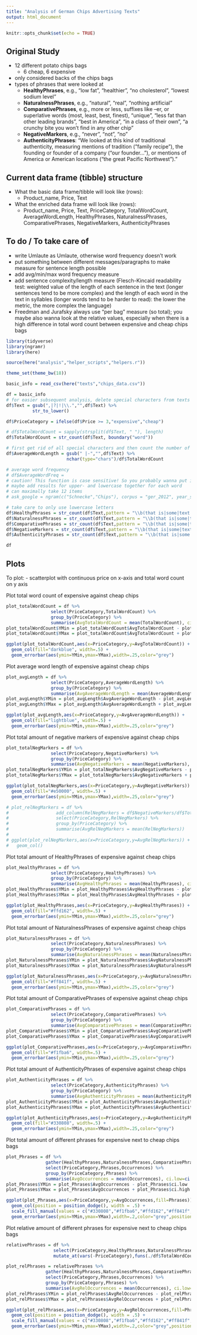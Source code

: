 ```yaml
---
title: "Analysis of German Chips Advertising Texts"
output: html_document
---
```


```r
knitr::opts_chunk$set(echo = TRUE)
```

## Original Study

- 12 different potato chips bags
    - 6 cheap, 6 expensive
- only considered backs of the chips bags
- types of phrases that were looked at
    - **HealthyPhrases**, e.g., "low fat", "healthier", "no cholesterol", "lowest sodium level"
    - **NaturalnessPhrases**, e.g., "natural", "real", "nothing artificial"
    - **ComparativePhrases**, e.g., more or less, suffixes like –er, or superlative words (most, least, best, finest), "unique", "less fat than other leading brands", "best in America", "in a class of their own", "a crunchy bite you won't find in any other chip"
    - **NegativeMarkers**, e.g., "never", "not", "no"
    - **AuthenticityPhrases**: "We looked at this kind of traditional authenticity, measuring mentions of tradition ("family recipe"), the founding or founder of a company ("our founder..."), or mentions of America or American locations ("the great Pacific Northwest")."

## Current data frame (tibble) structure

- What the basic data frame/tibble will look like (rows): 
    - Product_name, Price, Text
- What the enriched data frame will look like (rows): 
    - Product_name, Price, Text, PriceCategory, TotalWordCount, AverageWordLength, HealthyPhrases, NaturalnessPhrases, ComparativePhrases, NegativeMarkers, AuthenticityPhrases
    
## To do / To take care of
- write Umlaute as Umlaute, otherwise word frequency doesn't work
- put something between different messages/paragraphs to make measure for sentence length possible
- add avg/min/max word frequency measure
- add sentence complexity/length measure (Flesch-Kincaid readability test: weighted
value of the length of each sentence in the text (longer sentences tend to be more complex) and the length of each word in the text in syllables (longer words tend to be harder to read): the lower the metric, the more complex the language)
- Freedman and Jurafsky always use "per bag" measure (so total); you maybe also wanna look at the relative values, especially when there is a high difference in total word count between expensive and cheap chips bags

```r
library(tidyverse)
library(ngramr)
library(here)

source(here("analysis","helper_scripts","helpers.r"))

theme_set(theme_bw(18))
```

```r
basic_info = read_csv(here("texts","chips_data.csv"))

df = basic_info
# for easier subsequent analysis, delete special characters from texts (think about dash again if necessary)
df$Text = gsub(",|?|!|\\.","",df$Text) %>%
          str_to_lower()

df$PriceCategory = ifelse(df$Price >= 3,"expensive","cheap")

# df$TotalWordCount = sapply(strsplit(df$Text, " "), length)
df$TotalWordCount = str_count(df$Text, boundary("word"))

# first get rid of all special characters and then count the number of characters; divide by number of words (think about dash if necessary)
df$AverageWordLength = gsub(" |-","",df$Text) %>%
                       nchar(type="chars")/df$TotalWordCount

# average word frequency
# df$AverageWordFreq = 
# caution! This function is case sensitive! So you probably wanna put it before str_to_lower(), but maybe behind where you get rid of special characters
# maybe add results for upper- and lowercase together for each word
# can maximally take 12 items
# ask_google = ngram(c("Schnecke","Chips"), corpus = "ger_2012", year_start = 1990, year_end = 2008, smoothing = 3, count = TRUE, tag = NULL)

# take care to only use lowercase letters
df$HealthyPhrases = str_count(df$Text,pattern = "\\b(that is|some|text|i)\\b")
df$NaturalnessPhrases = str_count(df$Text,pattern = "\\b(that is|some|text|i)\\b")
df$ComparativePhrases = str_count(df$Text,pattern = "\\b(that is|some|text|i)\\b")
df$NegativeMarkers = str_count(df$Text,pattern = "\\b(that is|some|text|i)\\b")
df$AuthenticityPhrases = str_count(df$Text,pattern = "\\b(that is|some|text|i)\\b")

df
```

## Plots

To plot:
- scatterplot with continuous price on x-axis and total word count on y axis

Plot total word count of expensive against cheap chips

```r
plot_totalWordCount = df %>%
                 select(PriceCategory,TotalWordCount) %>%
                 group_by(PriceCategory) %>%
                 summarise(AvgTotalWordCount = mean(TotalWordCount), ci.low=ci.low(TotalWordCount), ci.high=ci.high(TotalWordCount))
plot_totalWordCount$YMin = plot_totalWordCount$AvgTotalWordCount - plot_totalWordCount$ci.low
plot_totalWordCount$YMax = plot_totalWordCount$AvgTotalWordCount + plot_totalWordCount$ci.high

ggplot(plot_totalWordCount,aes(x=PriceCategory,y=AvgTotalWordCount)) +
  geom_col(fill="darkblue", width=.5) +
  geom_errorbar(aes(ymin=YMin,ymax=YMax),width=.25,color="grey")
```

Plot average word length of expensive against cheap chips

```r
plot_avgLength = df %>%
                 select(PriceCategory,AverageWordLength) %>%
                 group_by(PriceCategory) %>%
                 summarise(AvgAverageWordLength = mean(AverageWordLength), ci.low=ci.low(AverageWordLength), ci.high=ci.high(AverageWordLength))
plot_avgLength$YMin = plot_avgLength$AvgAverageWordLength - plot_avgLength$ci.low
plot_avgLength$YMax = plot_avgLength$AvgAverageWordLength + plot_avgLength$ci.high

ggplot(plot_avgLength,aes(x=PriceCategory,y=AvgAverageWordLength)) +
  geom_col(fill="lightblue", width=.5) +
  geom_errorbar(aes(ymin=YMin,ymax=YMax),width=.25,color="grey")
```

Plot total amount of negative markers of expensive against cheap chips

```r
plot_totalNegMarkers = df %>%
                 select(PriceCategory,NegativeMarkers) %>%
                 group_by(PriceCategory) %>%
                 summarise(AvgNegativeMarkers = mean(NegativeMarkers), ci.low=ci.low(NegativeMarkers), ci.high=ci.high(NegativeMarkers))
plot_totalNegMarkers$YMin = plot_totalNegMarkers$AvgNegativeMarkers - plot_totalNegMarkers$ci.low
plot_totalNegMarkers$YMax = plot_totalNegMarkers$AvgNegativeMarkers + plot_totalNegMarkers$ci.high

ggplot(plot_totalNegMarkers,aes(x=PriceCategory,y=AvgNegativeMarkers)) +
  geom_col(fill="#e50000", width=.5) +
  geom_errorbar(aes(ymin=YMin,ymax=YMax),width=.25,color="grey")
```

<!-- Plot relative amount of negative markers (amount of negative markers divided by total word count) of expensive against cheap chips -->

```r
# plot_relNegMarkers = df %>%
#                  add_column(RelNegMarkers = df$NegativeMarkers/df$TotalWordCount) %>%
#                  select(PriceCategory,RelNegMarkers) %>%
#                  group_by(PriceCategory) %>%
#                  summarise(AvgRelNegMarkers = mean(RelNegMarkers))
# 
# ggplot(plot_relNegMarkers,aes(x=PriceCategory,y=AvgRelNegMarkers)) +
#   geom_col()
```

Plot total amount of HealthyPhrases of expensive against cheap chips

```r
plot_HealthyPhrases = df %>%
                 select(PriceCategory,HealthyPhrases) %>%
                 group_by(PriceCategory) %>%
                 summarise(AvgHealthyPhrases = mean(HealthyPhrases), ci.low=ci.low(HealthyPhrases), ci.high=ci.high(HealthyPhrases))
plot_HealthyPhrases$YMin = plot_HealthyPhrases$AvgHealthyPhrases - plot_HealthyPhrases$ci.low
plot_HealthyPhrases$YMax = plot_HealthyPhrases$AvgHealthyPhrases + plot_HealthyPhrases$ci.high

ggplot(plot_HealthyPhrases,aes(x=PriceCategory,y=AvgHealthyPhrases)) +
  geom_col(fill="#ffd162", width=.5) +
  geom_errorbar(aes(ymin=YMin,ymax=YMax),width=.25,color="grey")
```

Plot total amount of NaturalnessPhrases of expensive against cheap chips

```r
plot_NaturalnessPhrases = df %>%
                 select(PriceCategory,NaturalnessPhrases) %>%
                 group_by(PriceCategory) %>%
                 summarise(AvgNaturalnessPhrases = mean(NaturalnessPhrases), ci.low=ci.low(NaturalnessPhrases), ci.high=ci.high(NaturalnessPhrases))
plot_NaturalnessPhrases$YMin = plot_NaturalnessPhrases$AvgNaturalnessPhrases - plot_NaturalnessPhrases$ci.low
plot_NaturalnessPhrases$YMax = plot_NaturalnessPhrases$AvgNaturalnessPhrases + plot_NaturalnessPhrases$ci.high

ggplot(plot_NaturalnessPhrases,aes(x=PriceCategory,y=AvgNaturalnessPhrases)) +
  geom_col(fill="#ff841f", width=.5) +
  geom_errorbar(aes(ymin=YMin,ymax=YMax),width=.25,color="grey")
```

Plot total amount of ComparativePhrases of expensive against cheap chips

```r
plot_ComparativePhrases = df %>%
                 select(PriceCategory,ComparativePhrases) %>%
                 group_by(PriceCategory) %>%
                 summarise(AvgComparativePhrases = mean(ComparativePhrases), ci.low=ci.low(ComparativePhrases), ci.high=ci.high(ComparativePhrases))
plot_ComparativePhrases$YMin = plot_ComparativePhrases$AvgComparativePhrases - plot_ComparativePhrases$ci.low
plot_ComparativePhrases$YMax = plot_ComparativePhrases$AvgComparativePhrases + plot_ComparativePhrases$ci.high

ggplot(plot_ComparativePhrases,aes(x=PriceCategory,y=AvgComparativePhrases)) +
  geom_col(fill="#f1fba6", width=.5) +
  geom_errorbar(aes(ymin=YMin,ymax=YMax),width=.25,color="grey")
```

Plot total amount of AuthenticityPhrases of expensive against cheap chips

```r
plot_AuthenticityPhrases = df %>%
                 select(PriceCategory,AuthenticityPhrases) %>%
                 group_by(PriceCategory) %>%
                 summarise(AvgAuthenticityPhrases = mean(AuthenticityPhrases), ci.low=ci.low(AuthenticityPhrases), ci.high=ci.high(AuthenticityPhrases))
plot_AuthenticityPhrases$YMin = plot_AuthenticityPhrases$AvgAuthenticityPhrases - plot_AuthenticityPhrases$ci.low
plot_AuthenticityPhrases$YMax = plot_AuthenticityPhrases$AvgAuthenticityPhrases + plot_AuthenticityPhrases$ci.high

ggplot(plot_AuthenticityPhrases,aes(x=PriceCategory,y=AvgAuthenticityPhrases)) +
  geom_col(fill="#330808", width=.5) +
  geom_errorbar(aes(ymin=YMin,ymax=YMax),width=.25,color="grey")
```

Plot total amount of different phrases for expensive next to cheap chips bags

```r
plot_Phrases = df %>%
               gather(HealthyPhrases,NaturalnessPhrases,ComparativePhrases,NegativeMarkers,AuthenticityPhrases,key = "Phrases",value = "Occurrences") %>%
               select(PriceCategory,Phrases,Occurrences) %>%
               group_by(PriceCategory,Phrases) %>%
               summarise(AvgOccurrences = mean(Occurrences), ci.low=ci.low(Occurrences), ci.high=ci.high(Occurrences))
plot_Phrases$YMin = plot_Phrases$AvgOccurrences - plot_Phrases$ci.low
plot_Phrases$YMax = plot_Phrases$AvgOccurrences + plot_Phrases$ci.high

ggplot(plot_Phrases,aes(x=PriceCategory,y=AvgOccurrences,fill=Phrases)) +
  geom_col(position = position_dodge(), width = .5) +
  scale_fill_manual(values = c("#330808","#f1fba6","#ffd162","#ff841f","#e50000")) +
  geom_errorbar(aes(ymin=YMin,ymax=YMax),width=.2,color="grey",position = position_dodge(width=.5))
```

Plot relative amount of different phrases for expensive next to cheap chips bags

```r
relativePhrases = df %>%
                  select(PriceCategory,HealthyPhrases,NaturalnessPhrases,ComparativePhrases,NegativeMarkers,AuthenticityPhrases) %>%
                  mutate_at(vars(-PriceCategory),funs(./df$TotalWordCount))

plot_relPhrases = relativePhrases %>%
               gather(HealthyPhrases,NaturalnessPhrases,ComparativePhrases,NegativeMarkers,AuthenticityPhrases,key = "Phrases",value = "Occurrences") %>%
               select(PriceCategory,Phrases,Occurrences) %>%
               group_by(PriceCategory,Phrases) %>%
               summarise(AvgRelOccurrences = mean(Occurrences), ci.low=ci.low(Occurrences), ci.high=ci.high(Occurrences))
plot_relPhrases$YMin = plot_relPhrases$AvgRelOccurrences - plot_relPhrases$ci.low
plot_relPhrases$YMax = plot_relPhrases$AvgRelOccurrences + plot_relPhrases$ci.high

ggplot(plot_relPhrases,aes(x=PriceCategory,y=AvgRelOccurrences,fill=Phrases)) +
  geom_col(position = position_dodge(), width = .5) +
  scale_fill_manual(values = c("#330808","#f1fba6","#ffd162","#ff841f","#e50000")) +
  geom_errorbar(aes(ymin=YMin,ymax=YMax),width=.2,color="grey",position = position_dodge(width=.5))
```






